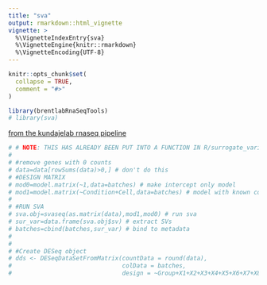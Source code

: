 ```yaml
---
title: "sva"
output: rmarkdown::html_vignette
vignette: >
  %\VignetteIndexEntry{sva}
  %\VignetteEngine{knitr::rmarkdown}
  %\VignetteEncoding{UTF-8}
---
```


```r
knitr::opts_chunk$set(
  collapse = TRUE,
  comment = "#>"
)
```

```r
library(brentlabRnaSeqTools)
# library(sva)
```

[from the kundajelab rnaseq pipeline](https://github.com/kundajelab/autism_rnaseq/blob/main/post_processing/diff_genes_deseq.R)
```r
# # NOTE: THIS HAS ALREADY BEEN PUT INTO A FUNCTION IN R/surrogate_variables.R
# 
# #remove genes with 0 counts 
# data=data[rowSums(data)>0,] # don't do this
# #DESIGN MATRIX
# mod0=model.matrix(~1,data=batches) # make intercept only model
# mod1=model.matrix(~Condition+Cell,data=batches) # model with known covariates
# 
# #RUN SVA 
# sva.obj=svaseq(as.matrix(data),mod1,mod0) # run sva
# sur_var=data.frame(sva.obj$sv) # extract SVs
# batches=cbind(batches,sur_var) # bind to metadata
# 
# 
# #Create DESeq object
# dds <- DESeqDataSetFromMatrix(countData = round(data),
#                               colData = batches,
#                               design = ~Group+X1+X2+X3+X4+X5+X6+X7+X8+X9)
```

